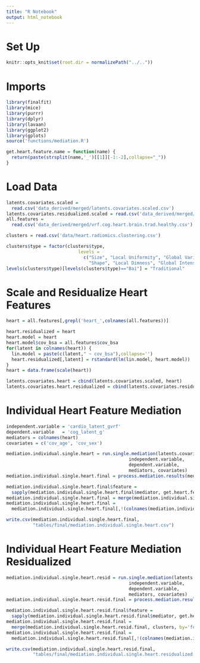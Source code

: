 ```yaml
---
title: "R Notebook"
output: html_notebook
---
```


# Set Up
```r
knitr::opts_knit$set(root.dir = normalizePath("../.."))
```

# Imports
```r
library(finalfit)
library(mice)
library(purrr)
library(dplyr)
library(lavaan)
library(ggplot2)
library(gplots)
source('functions/mediation.R')
```

```r
get.heart.feature.name = function(name) {
  return(paste(strsplit(name,'_')[[1]][-1:-2],collapse="_"))
}
```

# Load Data
```r
latents.covariates.scaled = 
  read.csv('data_derived/merged/latents.covariates.scaled.csv')
latents.covariates.residualized.scaled = read.csv('data_derived/merged/latents.covariates.residualized.scaled.csv')
all.features = 
  read.csv('data_derived/merged/vrf.cog.heart.brain.trad.healthy.csv')
```

```r
clusters = read.csv('data/heart.radiomics.clustering.csv')
```

```r
clusters$type = factor(clusters$type, 
                           levels = 
                             c("Size", "Local Uniformity", "Global Variance", 
                               "Shape", "Local Dimness", "Global Intensity","Bai"))
levels(clusters$type)[levels(clusters$type)=="Bai"] = "Traditional"
```

# Scale and Residualize Heart Features

```r
heart = all.features[,grepl('heart_',colnames(all.features))]
```

```r
heart.residualized = heart
heart.model = heart
heart.model$cov_bsa = all.features$cov_bsa
for(latent in colnames(heart)) {
  lin.model = paste(c(latent," ~ cov_bsa"),collapse='')
  heart.residualized[,latent] = rstandard(lm(lin.model, heart.model))
}
heart = data.frame(scale(heart))
```


```r
latents.covariates.heart = cbind(latents.covariates.scaled, heart)
latents.covariates.heart.residualized = cbind(latents.covariates.residualized.scaled, heart.residualized)
```

# Individual Heart Feature Mediation 

```r
independent.variable = 'cardio_latent_gvrf'
dependent.variable   = 'cog_latent_g'
mediators = colnames(heart)
covariates = c('cov_age', 'cov_sex')
```

```r
mediation.individual.single.heart = run.single.mediation(latents.covariates.heart, 
                                              independent.variable,
                                              dependent.variable, 
                                              mediators, covariates)
mediation.individual.single.heart.final = process.mediation.results(mediation.individual.single.heart)
```

```r
mediation.individual.single.heart.final$feature = 
  sapply(mediation.individual.single.heart.final$mediator, get.heart.feature.name)
mediation.individual.single.heart.final = merge(mediation.individual.single.heart.final, clusters, by='feature')
mediation.individual.single.heart.final = 
  mediation.individual.single.heart.final[,!(colnames(mediation.individual.single.heart.final) == 'feature')]
```

```r
write.csv(mediation.individual.single.heart.final,
          "tables/final/mediation.individual.single.heart.csv")
```

# Individual Heart Feature Mediation Residualized

```r
mediation.individual.single.heart.resid = run.single.mediation(latents.covariates.heart.residualized, 
                                              independent.variable,
                                              dependent.variable, 
                                              mediators, covariates)
mediation.individual.single.heart.resid.final = process.mediation.results(mediation.individual.single.heart.resid)
```

```r
mediation.individual.single.heart.resid.final$feature = 
  sapply(mediation.individual.single.heart.resid.final$mediator, get.heart.feature.name)
mediation.individual.single.heart.resid.final = 
  merge(mediation.individual.single.heart.resid.final, clusters, by='feature')
mediation.individual.single.heart.resid.final = 
  mediation.individual.single.heart.resid.final[,!(colnames(mediation.individual.single.heart.resid.final) == 'feature')]
```

```r
write.csv(mediation.individual.single.heart.resid.final,
          "tables/final/mediation.individual.single.heart.residualized.csv")
```


